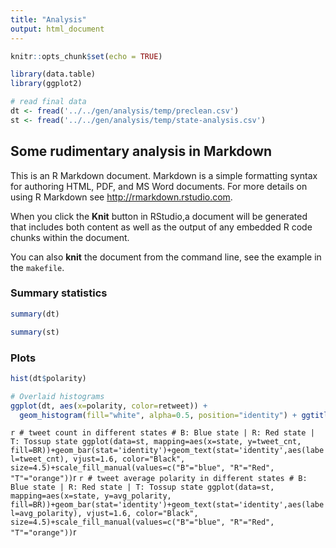 ```yaml
---
title: "Analysis"
output: html_document
---
```


```r
knitr::opts_chunk$set(echo = TRUE)

library(data.table)
library(ggplot2)

# read final data
dt <- fread('../../gen/analysis/temp/preclean.csv')
st <- fread('../../gen/analysis/temp/state-analysis.csv')
```

## Some rudimentary analysis in Markdown

This is an R Markdown document. Markdown is a simple formatting syntax for authoring HTML, PDF, and MS Word documents. For more details on using R Markdown see <http://rmarkdown.rstudio.com>.

When you click the **Knit** button in RStudio,a document will be generated that includes both content as well as the output of any embedded R code chunks within the document. 

You can also **knit** the document from the command line, see the example in the `makefile`.


### Summary statistics

```r
summary(dt)
```

```r
summary(st)
```

### Plots

```r
hist(dt$polarity)
```

```r
# Overlaid histograms
ggplot(dt, aes(x=polarity, color=retweet)) +
  geom_histogram(fill="white", alpha=0.5, position="identity") + ggtitle('Some histogram')
```

```r
# tweet count in different states
# B: Blue state | R: Red state | T: Tossup state
ggplot(data=st, mapping=aes(x=state, y=tweet_cnt, fill=BR))+geom_bar(stat='identity')+geom_text(stat='identity',aes(label=tweet_cnt), vjust=1.6, color="Black", size=4.5)+scale_fill_manual(values=c("B"="blue", "R"="Red", "T"="orange"))
```r

```r
# tweet average polarity in different states
# B: Blue state | R: Red state | T: Tossup state
ggplot(data=st, mapping=aes(x=state, y=avg_polarity, fill=BR))+geom_bar(stat='identity')+geom_text(stat='identity',aes(label=avg_polarity), vjust=1.6, color="Black", size=4.5)+scale_fill_manual(values=c("B"="blue", "R"="Red", "T"="orange"))
```r
